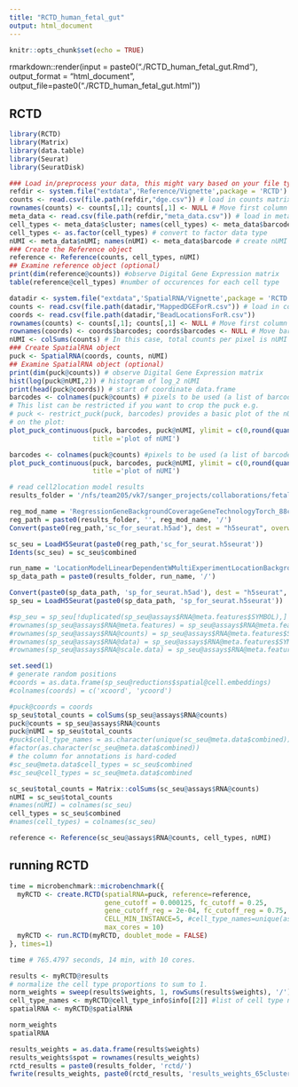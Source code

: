 ```yaml
---
title: "RCTD_human_fetal_gut"
output: html_document
---
```


```r
knitr::opts_chunk$set(echo = TRUE)
```

rmarkdown::render(input = paste0("./RCTD_human_fetal_gut.Rmd"), 
                  output_format = "html_document", 
                  output_file=paste0("./RCTD_human_fetal_gut.html"))

## RCTD

```r
library(RCTD)
library(Matrix)
library(data.table)
library(Seurat)
library(SeuratDisk)

### Load in/preprocess your data, this might vary based on your file type
refdir <- system.file("extdata",'Reference/Vignette',package = 'RCTD') # directory for the reference
counts <- read.csv(file.path(refdir,"dge.csv")) # load in counts matrix
rownames(counts) <- counts[,1]; counts[,1] <- NULL # Move first column to rownames
meta_data <- read.csv(file.path(refdir,"meta_data.csv")) # load in meta_data (barcodes, clusters, and nUMI)
cell_types <- meta_data$cluster; names(cell_types) <- meta_data$barcode # create cell_types named list
cell_types <- as.factor(cell_types) # convert to factor data type
nUMI <- meta_data$nUMI; names(nUMI) <- meta_data$barcode # create nUMI named list
### Create the Reference object
reference <- Reference(counts, cell_types, nUMI)
## Examine reference object (optional)
print(dim(reference@counts)) #observe Digital Gene Expression matrix
table(reference@cell_types) #number of occurences for each cell type

datadir <- system.file("extdata",'SpatialRNA/Vignette',package = 'RCTD') # directory for sample Slide-seq dataset
counts <- read.csv(file.path(datadir,"MappedDGEForR.csv")) # load in counts matrix
coords <- read.csv(file.path(datadir,"BeadLocationsForR.csv"))
rownames(counts) <- counts[,1]; counts[,1] <- NULL # Move first column to rownames
rownames(coords) <- coords$barcodes; coords$barcodes <- NULL # Move barcodes to rownames
nUMI <- colSums(counts) # In this case, total counts per pixel is nUMI
### Create SpatialRNA object
puck <- SpatialRNA(coords, counts, nUMI)
## Examine SpatialRNA object (optional)
print(dim(puck@counts)) # observe Digital Gene Expression matrix
hist(log(puck@nUMI,2)) # histogram of log_2 nUMI
print(head(puck@coords)) # start of coordinate data.frame
barcodes <- colnames(puck@counts) # pixels to be used (a list of barcode names). 
# This list can be restricted if you want to crop the puck e.g. 
# puck <- restrict_puck(puck, barcodes) provides a basic plot of the nUMI of each pixel
# on the plot:
plot_puck_continuous(puck, barcodes, puck@nUMI, ylimit = c(0,round(quantile(puck@nUMI,0.9))), 
                     title ='plot of nUMI') 

barcodes <- colnames(puck@counts) #pixels to be used (a list of barcode names). 
plot_puck_continuous(puck, barcodes, puck@nUMI, ylimit = c(0,round(quantile(puck@nUMI,0.9))), 
                     title ='plot of nUMI') 
```

```r
# read cell2location model results
results_folder = '/nfs/team205/vk7/sanger_projects/collaborations/fetal_gut_mapping/results/'

reg_mod_name = 'RegressionGeneBackgroundCoverageGeneTechnologyTorch_88covariates_124049cells_13904genes_noLN_revise'
reg_path = paste0(results_folder, '', reg_mod_name, '/')
Convert(paste0(reg_path,'sc_for_seurat.h5ad'), dest = "h5seurat", overwrite = TRUE)

sc_seu = LoadH5Seurat(paste0(reg_path,'sc_for_seurat.h5seurat'))
Idents(sc_seu) = sc_seu$combined
```

```r
run_name = 'LocationModelLinearDependentWMultiExperimentLocationBackgroundNormGeneAlpha_3experiments_65clusters_4645locations_13904genes_F78_63_revised_2nd_trimester'
sp_data_path = paste0(results_folder, run_name, '/')

Convert(paste0(sp_data_path, 'sp_for_seurat.h5ad'), dest = "h5seurat", overwrite = TRUE)
sp_seu = LoadH5Seurat(paste0(sp_data_path, 'sp_for_seurat.h5seurat'))

#sp_seu = sp_seu[!duplicated(sp_seu@assays$RNA@meta.features$SYMBOL),]
#rownames(sp_seu@assays$RNA@meta.features) = sp_seu@assays$RNA@meta.features$SYMBOL
#rownames(sp_seu@assays$RNA@counts) = sp_seu@assays$RNA@meta.features$SYMBOL
#rownames(sp_seu@assays$RNA@data) = sp_seu@assays$RNA@meta.features$SYMBOL
#rownames(sp_seu@assays$RNA@scale.data) = sp_seu@assays$RNA@meta.features$SYMBOL
```

```r
set.seed(1)
# generate random positions
#coords = as.data.frame(sp_seu@reductions$spatial@cell.embeddings)
#colnames(coords) = c('xcoord', 'ycoord')
```

```r
#puck@coords = coords
sp_seu$total_counts = colSums(sp_seu@assays$RNA@counts)
puck@counts = sp_seu@assays$RNA@counts
puck@nUMI = sp_seu$total_counts
#puck$cell_type_names = as.character(unique(sc_seu@meta.data$combined))
#factor(as.character(sc_seu@meta.data$combined))
# the column for annotations is hard-coded
#sc_seu@meta.data$cell_types = sc_seu$combined
#sc_seu@cell_types = sc_seu@meta.data$combined

sc_seu$total_counts = Matrix::colSums(sc_seu@assays$RNA@counts)
nUMI = sc_seu$total_counts
#names(nUMI) = colnames(sc_seu)
cell_types = sc_seu$combined
#names(cell_types) = colnames(sc_seu)

reference <- Reference(sc_seu@assays$RNA@counts, cell_types, nUMI)
```

## running RCTD

```r
time = microbenchmark::microbenchmark({
  myRCTD <- create.RCTD(spatialRNA=puck, reference=reference, 
                        gene_cutoff = 0.000125, fc_cutoff = 0.25,
                        gene_cutoff_reg = 2e-04, fc_cutoff_reg = 0.75,
                        CELL_MIN_INSTANCE=5, #cell_type_names=unique(as.character(sc_seu@meta.data$combined)),
                        max_cores = 10)
  myRCTD <- run.RCTD(myRCTD, doublet_mode = FALSE)
}, times=1)
```

```r
time # 765.4797 seconds, 14 min, with 10 cores.
```

```r
results <- myRCTD@results
# normalize the cell type proportions to sum to 1.
norm_weights = sweep(results$weights, 1, rowSums(results$weights), '/') 
cell_type_names <- myRCTD@cell_type_info$info[[2]] #list of cell type names
spatialRNA <- myRCTD@spatialRNA

norm_weights
spatialRNA
```

```r
results_weights = as.data.frame(results$weights)
results_weights$spot = rownames(results_weights)
rctd_results = paste0(results_folder, 'rctd/')
fwrite(results_weights, paste0(rctd_results, 'results_weights_65clusters.csv'))
```